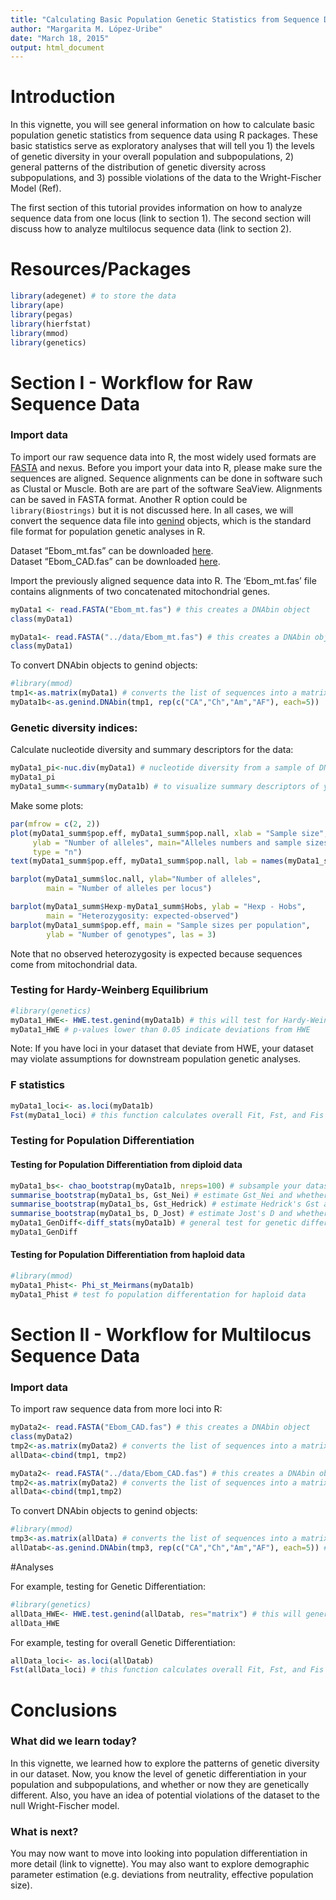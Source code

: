```yaml
---
title: "Calculating Basic Population Genetic Statistics from Sequence Data"
author: "Margarita M. López-Uribe"
date: "March 18, 2015"
output: html_document
---
```


Introduction
=========

In this vignette, you will see general information on how to calculate basic
population genetic statistics from sequence data using R packages. These basic
statistics serve as exploratory analyses that will tell you 1) the levels of
genetic diversity in your overall population and subpopulations, 2) general
patterns of the distribution of genetic diversity across subpopulations, and 3)
possible violations of the data to the Wright-Fischer Model (Ref).

The first section of this tutorial provides information on how to analyze
sequence data from one locus (link to section 1). The second section will
discuss how to analyze multilocus sequence data (link to section 2).


Resources/Packages
=========
```r
library(adegenet) # to store the data
library(ape)
library(pegas)
library(hierfstat)
library(mmod)
library(genetics)
```

Section I - Workflow for Raw Sequence Data
========

### Import data
To import our raw sequence data into R, the most widely used formats are
[FASTA](http://www.ncbi.nlm.nih.gov/BLAST/fasta.html) and nexus. Before you
import your data into R, please make sure the sequences are aligned. Sequence
alignments can be done in software such as Clustal or Muscle. Both are are part
of the software SeaView. Alignments can be saved in FASTA format. Another R
option could be `library(Biostrings)` but it is not discussed here. In all
cases, we will convert the sequence data file into
[genind](http://www.inside-r.org/packages/cran/adegenet/docs/.valid.genind)
objects, which is the standard file format for population genetic analyses in R.

Dataset "Ebom_mt.fas" can be downloaded 
[here](https://github.com/NESCent/popgenInfo/tree/master/data/Ebom_mt.fas).    
Dataset "Ebom_CAD.fas" can be downloaded 
[here](https://github.com/NESCent/popgenInfo/tree/master/data/Ebom_CAD.fas).

Import the previously aligned sequence data into R. The 'Ebom_mt.fas' file
contains alignments of two concatenated mitochondrial genes.

```r
myData1 <- read.FASTA("Ebom_mt.fas") # this creates a DNAbin object
class(myData1)
```

```r
myData1<- read.FASTA("../data/Ebom_mt.fas") # this creates a DNAbin object
class(myData1)
```

To convert DNAbin objects to genind objects:

```r
#library(mmod)
tmp1<-as.matrix(myData1) # converts the list of sequences into a matrix
myData1b<-as.genind.DNAbin(tmp1, rep(c("CA","Ch","Am","AF"), each=5))
```

### Genetic diversity indices:
Calculate nucleotide diversity and summary descriptors for the data:

```r
myData1_pi<-nuc.div(myData1) # nucleotide diversity from a sample of DNA sequences in DNAbin format
myData1_pi
myData1_summ<-summary(myData1b) # to visualize summary descriptors of your sequence data file
```
Make some plots:

```r
par(mfrow = c(2, 2))
plot(myData1_summ$pop.eff, myData1_summ$pop.nall, xlab = "Sample size",
	 ylab = "Number of alleles", main="Alleles numbers and sample sizes",
	 type = "n")
text(myData1_summ$pop.eff, myData1_summ$pop.nall, lab = names(myData1_summ$pop.eff))

barplot(myData1_summ$loc.nall, ylab="Number of alleles", 
		main = "Number of alleles per locus")

barplot(myData1_summ$Hexp-myData1_summ$Hobs, ylab = "Hexp - Hobs",
		main = "Heterozygosity: expected-observed")
barplot(myData1_summ$pop.eff, main = "Sample sizes per population",
		ylab = "Number of genotypes", las = 3)
```

Note that no observed heterozygosity is expected because sequences come from
mitochondrial data.

### Testing for Hardy-Weinberg Equilibrium
```r
#library(genetics)
myData1_HWE<- HWE.test.genind(myData1b) # this will test for Hardy-Weinberg equilibrium
myData1_HWE # p-values lower than 0.05 indicate deviations from HWE
```
Note: If you have loci in your dataset that deviate from HWE, your dataset may violate assumptions for downstream population genetic analyses.

### F statistics
```r
myData1_loci<- as.loci(myData1b) 
Fst(myData1_loci) # this function calculates overall Fit, Fst, and Fis of the dataset
```

### Testing for Population Differentiation

#### Testing for Population Differentiation from diploid data

```r
myData1_bs<- chao_bootstrap(myData1b, nreps=100) # subsample your dataset multiple times to estimate significance of genetic differentiation statistics 
summarise_bootstrap(myData1_bs, Gst_Nei) # estimate Gst_Nei and whether or not it is significant
summarise_bootstrap(myData1_bs, Gst_Hedrick) # estimate Hedrick's Gst and whether or not it is significant
summarise_bootstrap(myData1_bs, D_Jost) # estimate Jost's D and whether or not it is significant
myData1_GenDiff<-diff_stats(myData1b) # general test for genetic differentiation per locus and across all subpopultions using Gst, Gst' and Jost D (estimated and based on the harmonic mean between loci)
myData1_GenDiff
```

#### Testing for Population Differentiation from haploid data

```r
#library(mmod)
myData1_Phist<- Phi_st_Meirmans(myData1b) 
myData1_Phist # test fo population differentation for haploid data
```



Section II - Workflow for Multilocus Sequence Data 
========
### Import data

To import raw sequence data from more loci into R:

```r
myData2<- read.FASTA("Ebom_CAD.fas") # this creates a DNAbin object
class(myData2)
tmp2<-as.matrix(myData2) # converts the list of sequences into a matrix
allData<-cbind(tmp1, tmp2)
```

```r
myData2<- read.FASTA("../data/Ebom_CAD.fas") # this creates a DNAbin object
tmp2<-as.matrix(myData2) # converts the list of sequences into a matrix
allData<-cbind(tmp1,tmp2)
```

To convert DNAbin objects to genind objects:

```r
#library(mmod)
tmp3<-as.matrix(allData) # converts the list of sequences into a matrix
allDatab<-as.genind.DNAbin(tmp3, rep(c("CA","Ch","Am","AF"), each=5)) # bins data from multiple loci into one DNAbin object - MAKE SURE SEQUENCES IN THE FASTA FILE HAVE THE SAME NAME
```

#Analyses

For example, testing for Genetic Differentiation:

```r
#library(genetics)
allData_HWE<- HWE.test.genind(allDatab, res="matrix") # this will generate a matrix of p-values for HWE
allData_HWE

```

For example, testing for overall Genetic Differentiation:

```r
allData_loci<- as.loci(allDatab) 
Fst(allData_loci) # this function calculates overall Fit, Fst, and Fis of the dataset
```

Conclusions
========

### What did we learn today?

In this vignette, we learned how to explore the patterns of genetic diversity in
our dataset. Now, you know the level of genetic differentiation in your
population and subpopulations, and whether or now they are genetically
different. Also, you have an idea of potential violations of the dataset to the
null Wright-Fischer model.

### What is next?

You may now want to move into looking into population differentiation in more
detail (link to vignette). You may also want to explore demographic parameter
estimation (e.g. deviations from neutrality, effective population size).
